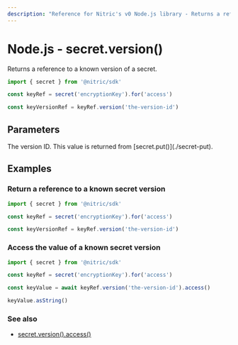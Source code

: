 ```yaml
---
description: "Reference for Nitric's v0 Node.js library - Returns a reference to a known version of a secret."
---
```


# Node.js - secret.version()

Returns a reference to a known version of a secret.

```javascript
import { secret } from '@nitric/sdk'

const keyRef = secret('encryptionKey').for('access')

const keyVersionRef = keyRef.version('the-version-id')
```

## Parameters

<Properties>
  <Property name="version" required type="string">
    The version ID. This value is returned from [secret.put()](./secret-put).
  </Property>
</Properties>

## Examples

### Return a reference to a known secret version

```javascript
import { secret } from '@nitric/sdk'

const keyRef = secret('encryptionKey').for('access')

const keyVersionRef = keyRef.version('the-version-id')
```

### Access the value of a known secret version

```javascript
import { secret } from '@nitric/sdk'

const keyRef = secret('encryptionKey').for('access')

const keyValue = await keyRef.version('the-version-id').access()

keyValue.asString()
```

### See also

- [secret.version().access()](./secret-version-access)

